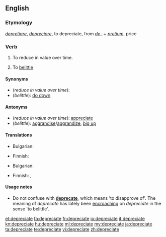 ==English==

===Etymology===
{{etyl|la}} ''[[depretiare]]'', ''[[depreciare]]'', to depreciate, from ''[[de-#Latin|de-]]'' + ''[[pretium]]'', price

===Verb===
{{en-verb|depreciat|ing}}

# {{intransitive}} To reduce in value over time.
# {{transitive}} To [[belittle]]

====Synonyms====
* (''reduce in value over time''):
* (''belittle''): [[do down]]

====Antonyms====
* (''reduce in value over time''): [[appreciate]]
* (''belittle''): [[aggrandise]]/[[aggrandize]], [[big up]] {{qualifier|slang}}

====Translations====
{{trans-top|To reduce in value over time}}
* Bulgarian: {{t+|bg|обезценявам}}
{{trans-mid}}
* Finnish: {{t+|fi|laskea}}
{{trans-bottom}}

{{trans-top|To [[belittle]]}}
* Bulgarian: {{t+|bg|подценявам}}
{{trans-mid}}
* Finnish: {{t-|fi|vähätellä}}, {{t-|fi|väheksyä}}
{{trans-bottom}}

====Usage notes====
* Do not confuse with '''[[deprecate]]''', which means 'to disapprove of'. The meaning of ''deprecate'' has lately been [[encroach]]ing on ''depreciate'' in the sense 'to belittle'.

[[et:depreciate]]
[[fa:depreciate]]
[[fr:depreciate]]
[[io:depreciate]]
[[it:depreciate]]
[[kn:depreciate]]
[[hu:depreciate]]
[[ml:depreciate]]
[[my:depreciate]]
[[ja:depreciate]]
[[ta:depreciate]]
[[te:depreciate]]
[[vi:depreciate]]
[[zh:depreciate]]